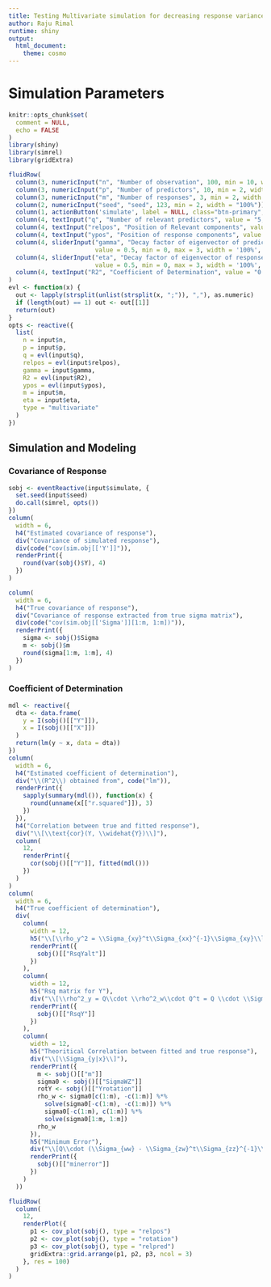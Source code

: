 ```yaml
---
title: Testing Multivariate simulation for decreasing response variance
author: Raju Rimal
runtime: shiny
output: 
  html_document:
    theme: cosmo
---
```


# Simulation Parameters
```r
knitr::opts_chunk$set(
  comment = NULL,
  echo = FALSE
)
library(shiny)
library(simrel)
library(gridExtra)
```

```r
fluidRow(
  column(3, numericInput("n", "Number of observation", 100, min = 10, width = "100%")),
  column(3, numericInput("p", "Number of predictors", 10, min = 2, width = "100%")),
  column(3, numericInput("m", "Number of responses", 3, min = 2, width = "100%")),
  column(2, numericInput("seed", "seed", 123, min = 2, width = "100%")),
  column(1, actionButton('simulate', label = NULL, class="btn-primary", icon = icon("refresh"), width = '100%')),
  column(4, textInput("q", "Number of relevant predictors", value = "5, 4", width = "100%")),
  column(4, textInput("relpos", "Position of Relevant components", value = "1, 2; 3, 4, 6", width = '100%')),
  column(4, textInput("ypos", "Position of response components", value = "1; 2, 3", width = '100%')),
  column(4, sliderInput("gamma", "Decay factor of eigenvector of predictors", 
                        value = 0.5, min = 0, max = 3, width = '100%', step = 0.01)),
  column(4, sliderInput("eta", "Decay factor of eigenvector of response", 
                        value = 0.5, min = 0, max = 3, width = '100%', step = 0.01)),
  column(4, textInput("R2", "Coefficient of Determination", value = "0.7, 0.8", width = '100%'))
)
evl <- function(x) {
  out <- lapply(strsplit(unlist(strsplit(x, ";")), ","), as.numeric)
  if (length(out) == 1) out <- out[[1]]
  return(out)
}
opts <- reactive({
  list(
    n = input$n,
    p = input$p,
    q = evl(input$q),
    relpos = evl(input$relpos),
    gamma = input$gamma,
    R2 = evl(input$R2),
    ypos = evl(input$ypos),
    m = input$m,
    eta = input$eta,
    type = "multivariate"
  )
})
```

## Simulation and Modeling
### Covariance of Response
```r
sobj <- eventReactive(input$simulate, {
  set.seed(input$seed)
  do.call(simrel, opts())
})
column(
  width = 6, 
  h4("Estimated covariance of response"),
  div("Covariance of simulated response"),
  div(code("cov(sim.obj[['Y']]")),
  renderPrint({
    round(var(sobj()$Y), 4)
  })
)

column(
  width = 6, 
  h4("True covariance of response"),
  div("Covariance of response extracted from true sigma matrix"),
  div(code("cov(sim.obj[['Sigma']][1:m, 1:m])")),
  renderPrint({
    sigma <- sobj()$Sigma
    m <- sobj()$m
    round(sigma[1:m, 1:m], 4)
  })
)
```

### Coefficient of Determination
```r
mdl <- reactive({
  dta <- data.frame(
    y = I(sobj()[["Y"]]),
    x = I(sobj()[["X"]])
  )
  return(lm(y ~ x, data = dta))
})
column(
  width = 6,
  h4("Estimated coefficient of determination"),
  div("\\(R^2\\) obtained from", code("lm")),
  renderPrint({
    sapply(summary(mdl()), function(x) {
      round(unname(x[["r.squared"]]), 3)
    })
  }),
  h4("Correlation between true and fitted response"),
  div("\\[\\text{cor}(Y, \\widehat{Y})\\]"),
  column(
    12,
    renderPrint({
      cor(sobj()[["Y"]], fitted(mdl()))
    })
  )
)
column(
  width = 6,
  h4("True coefficient of determination"),
  div(
    column(
      width = 12, 
      h5("\\[\\rho_y^2 = \\Sigma_{xy}^t\\Sigma_{xx}^{-1}\\Sigma_{xy}\\left[\\text{diag(diag(}\\Sigma_{yy}\\text{))}\\right]^{-1}\\]"),
      renderPrint({
        sobj()[["RsqYalt"]]
      })
    ),
    column(
      width = 12,
      h5("Rsq matrix for Y"),
      div("\\[\\rho^2_y = Q\\cdot \\rho^2_w\\cdot Q^t = Q \\cdot \\Sigma_{zw}^t\\Sigma_{zz}^{-1}\\Sigma_{zw}\\Sigma_{ww}^{-1} \\cdot Q^t\\]"),
      renderPrint({
        sobj()[["RsqY"]]
      })
    ),
    column(
      width = 12,
      h5("Theoritical Correlation between fitted and true response"),
      div("\\[\\Sigma_{y|x}\\]"),
      renderPrint({
        m <- sobj()[["m"]]
        sigma0 <- sobj()[["SigmaWZ"]]
        rotY <- sobj()[["Yrotation"]]
        rho_w <- sigma0[c(1:m), -c(1:m)] %*% 
          solve(sigma0[-c(1:m), -c(1:m)]) %*%
          sigma0[-c(1:m), c(1:m)] %*%
          solve(sigma0[1:m, 1:m])
        rho_w
      }),
      h5("Minimum Error"),
      div("\\[Q\\cdot (\\Sigma_{ww} - \\Sigma_{zw}^t\\Sigma_{zz}^{-1}\\Sigma_{zw}\\Sigma_{ww}^{-1}) \\cdot Q^t\\]"),
      renderPrint({
        sobj()[["minerror"]]
      })
    )
  ))
```

<!-- # Covariance Plot -->
```r
fluidRow(
  column(
    12, 
    renderPlot({
      p1 <- cov_plot(sobj(), type = "relpos")
      p2 <- cov_plot(sobj(), type = "rotation")
      p3 <- cov_plot(sobj(), type = "relpred")
      gridExtra::grid.arrange(p1, p2, p3, ncol = 3)
    }, res = 100)
  )
)
```

